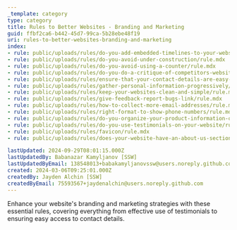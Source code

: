 ```yaml
---
_template: category
type: category
title: Rules to Better Websites - Branding and Marketing
guid: ffbf2ca6-b442-45d7-99ca-5b28ebe48f19
uri: rules-to-better-websites-branding-and-marketing
index:
- rule: public/uploads/rules/do-you-add-embedded-timelines-to-your-website-aka-twitter-box/rule.mdx
- rule: public/uploads/rules/do-you-avoid-under-construction/rule.mdx
- rule: public/uploads/rules/do-you-avoid-using-a-counter/rule.mdx
- rule: public/uploads/rules/do-you-do-a-critique-of-competitors-websites/rule.mdx
- rule: public/uploads/rules/ensure-that-your-contact-details-are-easy-to-find/rule.mdx
- rule: public/uploads/rules/gather-personal-information-progressively/rule.mdx
- rule: public/uploads/rules/keep-your-websites-clean-and-simple/rule.mdx
- rule: public/uploads/rules/give-feedback-report-bugs-link/rule.mdx
- rule: public/uploads/rules/how-to-collect-more-email-addresses/rule.mdx
- rule: public/uploads/rules/right-format-to-show-phone-numbers/rule.mdx
- rule: public/uploads/rules/do-you-organize-your-product-information-on-your-website-appropriately/rule.mdx
- rule: public/uploads/rules/do-you-use-testimonials-on-your-website/rule.mdx
- rule: public/uploads/rules/favicon/rule.mdx
- rule: public/uploads/rules/does-your-website-have-an-about-us-section/rule.mdx

lastUpdated: 2024-09-29T08:01:15.000Z
lastUpdatedBy: Babanazar Kamyljanov [SSW]
lastUpdatedByEmail: 138548013+babakamyljanovssw@users.noreply.github.com
created: 2024-03-06T09:25:01.000Z
createdBy: Jayden Alchin [SSW]
createdByEmail: 75593567+jaydenalchin@users.noreply.github.com
---
```


Enhance your website's branding and marketing strategies with these essential rules, covering everything from effective use of testimonials to ensuring easy access to contact details.
